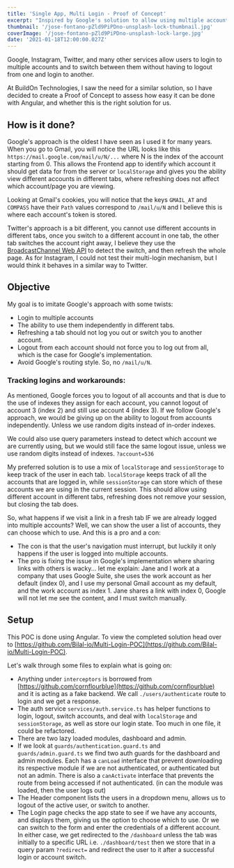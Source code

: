 ```yaml
---
title: 'Single App, Multi Login - Proof of Concept'
excerpt: "Inspired by Google's solution to allow using multiple accounts, I thought I'd create a similar solution using Angular."
thumbnail: '/jose-fontano-pZld9PiPDno-unsplash-lock-thumbnail.jpg'
coverImage: '/jose-fontano-pZld9PiPDno-unsplash-lock-large.jpg'
date: '2021-01-18T12:00:00.027Z'
---
```


Google, Instagram, Twitter, and many other services allow users to login to multiple accounts and to switch between them without having to logout from one and login to another. 

At BuildOn Technologies, I saw the need for a similar solution, so I have decided to create a Proof of Concept to assess how easy it can be done with Angular, and whether this is the right solution for us.

## How is it done?

Google's approach is the oldest I have seen as I used it for many years. When you go to Gmail, you will notice the URL looks like this `https://mail.google.com/mail/u/N/...` where N is the index of the account starting from 0. This allows the Frontend app to identify which account it should get data for from the server or `localStorage` and gives you the ability view different accounts in different tabs, where refreshing does not affect which account/page you are viewing.

Looking at Gmail's cookies, you will notice that the keys `GMAIL_AT` and `COMPASS` have their `Path` values correspond to `/mail/u/N` and I believe this is where each account's token is stored.

Twitter's approach is a bit different, you cannot use different accounts in different tabs, once you switch to a different account in one tab, the other tab switches the account right away, I believe they use the [BroadcastChannel Web API](https://developer.mozilla.org/en-US/docs/Web/API/BroadcastChannel) to detect the switch, and then refresh the whole page. As for Instagram, I could not test their multi-login mechanism, but I would think it behaves in a similar way to Twitter. 

## Objective

My goal is to imitate Google's approach with some twists:

- Login to multiple accounts
- The ability to use them independently in different tabs.
- Refreshing a tab should not log you out or switch you to another account.
- Logout from each account should not force you to log out from all, which is the case for Google's implementation.
- Avoid Google's routing style. So, no `/mail/u/N`.

### Tracking logins and workarounds:

As mentioned, Google forces you to logout of all accounts and that is due to the use of indexes they assign for each account, you cannot logout of account 3 (index 2) and still use account 4 (index 3). If we follow Google's approach, we would be giving up on the ability to logout from accounts independently. Unless we use random digits instead of in-order indexes.

We could also use query parameters instead to detect which account we are currently using, but we would still face the same logout issue, unless we use random digits instead of indexes. `?account=536`

My preferred solution is to use a mix of `localStorage` and `sessionStorage` to keep track of the user in each tab. `localStorage` keeps track of all the accounts that are logged in, while `sessionStorage` can store which of these accounts we are using in the current session. This should allow using different account in different tabs, refreshing does not remove your session, but closing the tab does.

So, what happens if we visit a link in a fresh tab IF we are already logged into multiple accounts? Well, we can show the user a list of accounts, they can choose which to use. And this is a pro and a con:

- The con is that the user's navigation must interrupt, but luckily it only happens if the user is logged into multiple accounts.
- The pro is fixing the issue in Google's implementation where sharing links with others is wacky... let me explain: Jane and I work at a company that uses Google Suite, she uses the work account as her default (index 0), and I use my personal Gmail account as my default, and the work account as index 1. Jane shares a link with index 0, Google will not let me see the content, and I must switch manually.

## Setup

This POC is done using Angular. To view the completed solution head over to [https://github.com/Bilal-io/Multi-Login-POC](https://github.com/Bilal-io/Multi-Login-POC).

Let's walk through some files to explain what is going on:

- Anything under `interceptors` is borrowed from [https://github.com/cornflourblue](https://github.com/cornflourblue) and it is acting as a fake backend. We call `./users/authenticate` route to login and we get a response.
- The auth service `services/auth.service.ts` has helper functions to login, logout, switch accounts, and deal with `localStorage` and `sessionStorage`, as well as store our login state. Too much in one file, it could be refactored.
- There are two lazy loaded modules, dashboard and admin.
- If we look at `guards/authentication.guard.ts` and `guards/admin.guard.ts` we find two auth guards for the dashboard and admin modules. Each has a `canLoad` interface that prevent downloading its respective module if we are not authenticated, or authenticated but not an admin. There is also a  `canActivate` interface that prevents the route from being accessed if not authenticated. (in can the module was loaded, then the user logs out)
- The Header component lists the users in a dropdown menu, allows us to logout of the active user, or switch to another.
- The Login page checks the app state to see if we have any accounts, and displays them, giving us the option to choose which to use. Or we can switch to the form and enter the credentials of a different account. In either case, we get redirected to the `/dashboard` unless the tab was initially to a specific URL i.e. `./dashboard/test` then we store that in a query param `?redirect=` and redirect the user to it after a successful login or account switch.